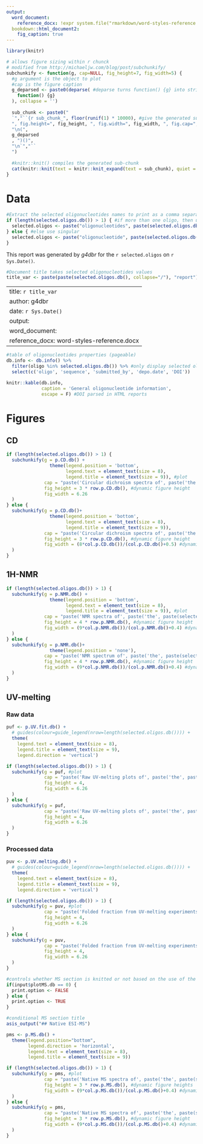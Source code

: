 ---
output:
  word_document:
    reference_docx: !expr system.file("rmarkdown/word-styles-reference.docx", package = "g4dbr")
  bookdown::html_document2:
    fig_caption: true
---

```{r library, include=FALSE}
library(knitr)
```

```{r subchunkify, include=FALSE}
# allows figure sizing within r chunck
# modified from http://michaeljw.com/blog/post/subchunkify/
subchunkify <- function(g, cap=NULL, fig_height=7, fig_width=5) {
  #g argument is the object to plot
  #cap is the figure caption
  g_deparsed <- paste0(deparse( #deparse turns function() {g} into string that Knitr can interpret
    function() {g}
  ), collapse = '')
  
  sub_chunk <- paste0("
  `","``{r sub_chunk_", floor(runif(1) * 10000), #give the generated sub-chunk a unique name
  ", fig.height=", fig_height, ", fig.width=", fig_width, ", fig.cap=", cap, ", echo=FALSE, message=FALSE, warning=FALSE, fig.align='center', dpi = 600}",
  "\n(", 
  g_deparsed
  , ")()",
  "\n`","``
  ")
  
  #knitr::knit() compiles the generated sub-chunk
  cat(knitr::knit(text = knitr::knit_expand(text = sub_chunk), quiet = TRUE))
}
```

# Data

```{r selected.oligos, include=FALSE}
#Extract the selected oligonucleotides names to print as a comma separated string
if (length(selected.oligos.db()) > 1) { #if more than one oligo, then use plural
  selected.oligos <- paste("oligonucleotides", paste(selected.oligos.db()[1:length(selected.oligos.db())-1], collapse=", "), "and", selected.oligos.db()[length(selected.oligos.db())])
} else { #else use singular 
  selected.oligos <- paste("oligonucleotide", paste(selected.oligos.db(), collapse=", "))
}
```

This report was generated by *g4dbr* for the `r selected.oligos` on `r Sys.Date()`.

```{r title, include=FALSE}
#Document title takes selected oligonucleotides values
title_var <- paste(paste(selected.oligos.db(), collapse="/"), "report")
```

---
title: `r title_var`
author: g4dbr
date: `r Sys.Date()`
output:
word_document:
reference_docx: word-styles-reference.docx
---


```{r oligo.table, echo=FALSE, message=FALSE, warning=FALSE, paged.print=TRUE}
#table of oligonucleotides properties (pageable)
db.info <- db.info() %>%
  filter(oligo %in% selected.oligos.db()) %>% #only display selected oligos data
  select(c('oligo', 'sequence', 'submitted_by', 'depo.date', 'DOI'))

knitr::kable(db.info,
             caption = 'General oligonucleotide information',
             escape = F) #DOI parsed in HTML reports
```


# Figures

## CD


```{r CDplot, echo=FALSE, message=FALSE, warning=FALSE, results='asis'}
if (length(selected.oligos.db()) > 1) {
  subchunkify(g = p.CD.db() +
                theme(legend.position = 'bottom',
                      legend.text = element_text(size = 8),
                      legend.title = element_text(size = 9)), #plot
              cap = "paste('Circular dichroism spectra of', paste('the', paste(selected.oligos.db()[1:length(selected.oligos.db())-1], collapse=', '), 'and', selected.oligos.db()[length(selected.oligos.db())]), 'oligonucleotides')", #figure caption
              fig_height = 3 * row.p.CD.db(), #dynamic figure height
              fig_width = 6.26
  ) 
} else {
  subchunkify(g = p.CD.db()+
                theme(legend.position = 'bottom',
                      legend.text = element_text(size = 8),
                      legend.title = element_text(size = 9)), 
              cap = "paste('Circular dichroism spectra of', paste('the', paste(selected.oligos.db(), collapse=', ', 'oligonucleotide')))",
              fig_height = 3 * row.p.CD.db(), #dynamic figure height
              fig_width = (8*col.p.CD.db())/(col.p.CD.db()+0.5) #dynamic figure width
  )
}

```


## 1H-NMR


```{r NMRplot, echo=FALSE, message=FALSE, warning=FALSE, results='asis'}
if (length(selected.oligos.db()) > 1) {
  subchunkify(g = p.NMR.db() +
                theme(legend.position = 'bottom',
                      legend.text = element_text(size = 8),
                      legend.title = element_text(size = 9)), #plot
              cap = "paste('NMR spectra of', paste('the', paste(selected.oligos.db()[1:length(selected.oligos.db())-1], collapse=', '), 'and', selected.oligos.db()[length(selected.oligos.db())]), 'oligonucleotides')", #figure caption
              fig_height = 4 * row.p.NMR.db(), #dynamic figure height
              fig_width = (9*col.p.NMR.db())/(col.p.NMR.db()+0.4) #dynamic figure width
  ) 
} else {
  subchunkify(g = p.NMR.db()+
                theme(legend.position = 'none'), 
              cap = "paste('NMR spectrum of', paste('the', paste(selected.oligos.db(), collapse=', ', 'oligonucleotide')))",
              fig_height = 4 * row.p.NMR.db(), #dynamic figure height
              fig_width = (9*col.p.NMR.db())/(col.p.NMR.db()+0.4) #dynamic figure width
  )
}

```


## UV-melting


### Raw data


```{r UVplot.fit, echo=FALSE, message=FALSE, warning=FALSE, results='asis'}
puf <- p.UV.fit.db() + 
  # guides(colour=guide_legend(nrow=length(selected.oligos.db()))) +
  theme(
    legend.text = element_text(size = 8),
    legend.title = element_text(size = 9),
    legend.direction = 'vertical')

if (length(selected.oligos.db()) > 1) {
  subchunkify(g = puf, #plot
              cap = "paste('Raw UV-melting plots of', paste('the', paste(selected.oligos.db()[1:length(selected.oligos.db())-1], collapse=', '), 'and', selected.oligos.db()[length(selected.oligos.db())]), 'oligonucleotides')", #figure caption
              fig_height = 4,
              fig_width = 6.26
  ) 
} else {
  subchunkify(g = puf, 
              cap = "paste('Raw UV-melting plots of', paste('the', paste(selected.oligos.db(), collapse=', ', 'oligonucleotide')))",
              fig_height = 4,
              fig_width = 6.26
  )
}

```


### Processed data


```{r UVplot.raw, echo=FALSE, message=FALSE, warning=FALSE, results='asis'}
puv <- p.UV.melting.db() + 
  # guides(colour=guide_legend(nrow=length(selected.oligos.db()))) +
  theme(
    legend.text = element_text(size = 8),
    legend.title = element_text(size = 9),
    legend.direction = 'vertical')

if (length(selected.oligos.db()) > 1) {
  subchunkify(g = puv, #plot
              cap = "paste('Folded fraction from UV-melting experiments of', paste('the', paste(selected.oligos.db()[1:length(selected.oligos.db())-1], collapse=', '), 'and', selected.oligos.db()[length(selected.oligos.db())]), 'oligonucleotides')", #figure caption
              fig_height = 4,
              fig_width = 6.26
  ) 
} else {
  subchunkify(g = puv, 
              cap = "paste('Folded fraction from UV-melting experiments of', paste('the', paste(selected.oligos.db(), collapse=', ', 'oligonucleotide')))",
              fig_height = 4,
              fig_width = 6.26
  )
}


```


```{r print.option, message=FALSE, warning=FALSE, include=FALSE}
#controls whether MS section is knitted or not based on the use of the plotMS button
if(input$plotMS.db == 0) {
  print.option <- FALSE
} else {
  print.option <- TRUE
}
```


```{r MS.header, echo=FALSE, eval= print.option}
#conditional MS section title
asis_output("## Native ESI-MS")
```


```{r MSplot, eval=print.option, echo=FALSE, message=FALSE, warning=FALSE, results='asis'}
pms <- p.MS.db() + 
  theme(legend.position="bottom",
        legend.direction = 'horizontal',
        legend.text = element_text(size = 8),
        legend.title = element_text(size = 9))

if (length(selected.oligos.db()) > 1) {
  subchunkify(g = pms, #plot
              cap = "paste('Native MS spectra of', paste('the', paste(selected.oligos.db()[1:length(selected.oligos.db())-1], collapse=', '), 'and', selected.oligos.db()[length(selected.oligos.db())]), 'oligonucleotides')", #figure caption
              fig_height = 3 * row.p.MS.db(), #dynamic figure heights
              fig_width = (9*col.p.MS.db())/(col.p.MS.db()+0.4) #dynamic figure width
  ) 
} else {
  subchunkify(g = pms, 
              cap = "paste('Native MS spectra of', paste('the', paste(selected.oligos.db(), collapse=', ', 'oligonucleotide')))",
              fig_height = 3 * row.p.MS.db(), #dynamic figure height
              fig_width = (9*col.p.MS.db())/(col.p.MS.db()+0.4) #dynamic figure width
  )
}

```


